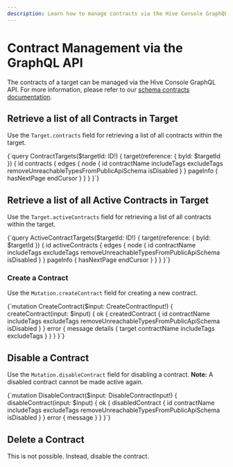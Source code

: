 ```yaml
---
description: Learn how to manage contracts via the Hive Console GraphQL API.
---
```


# Contract Management via the GraphQL API

The contracts of a target can be managed via the Hive Console GraphQL API. For more information,
please refer to our [schema contracts documentation](/docs/schema-registry/contracts).

## Retrieve a list of all Contracts in Target

Use the `Target.contracts` field for retrieving a list of all contracts within the target.

<GraphQLDocumentWithSchema>
{`query ContractTargets($targetId: ID!) {
  target(reference: { byId: $targetId }) {
    id
    contracts {
      edges {
        node {
          id
          contractName
          includeTags
          excludeTags
          removeUnreachableTypesFromPublicApiSchema
          isDisabled
        }
      }
      pageInfo {
        hasNextPage
        endCursor
      }
    }
  }
}`}
</GraphQLDocumentWithSchema>

## Retrieve a list of all Active Contracts in Target

Use the `Target.activeContracts` field for retrieving a list of all contracts within the target.

<GraphQLDocumentWithSchema>
{`query ActiveContractTargets($targetId: ID!) {
  target(reference: { byId: $targetId }) {
    id
    activeContracts {
      edges {
        node {
          id
          contractName
          includeTags
          excludeTags
          removeUnreachableTypesFromPublicApiSchema
          isDisabled
        }
      }
      pageInfo {
        hasNextPage
        endCursor
      }
    }
  }
}`}
</GraphQLDocumentWithSchema>

### Create a Contract

Use the `Mutation.createContract` field for creating a new contract.

<GraphQLDocumentWithSchema>
{`mutation CreateContract($input: CreateContractInput!) {
  createContract(input: $input) {
    ok {
      createdContract {
        id
        contractName
        includeTags
        excludeTags
        removeUnreachableTypesFromPublicApiSchema
        isDisabled
      }
    }
    error {
      message
      details {
        target
        contractName
        includeTags
        excludeTags
      }
    }
  }
}`}
</GraphQLDocumentWithSchema>

## Disable a Contract

Use the `Mutation.disableContract` field for disabling a contract. **Note:** A disabled contract
cannot be made active again.

<GraphQLDocumentWithSchema>
{`mutation DisableContract($input: DisableContractInput!) {
  disableContract(input: $input) {
    ok {
      disabledContract {
        id
        contractName
        includeTags
        excludeTags
        removeUnreachableTypesFromPublicApiSchema
        isDisabled
      }
    }
    error {
      message
    }
  }
}`}
</GraphQLDocumentWithSchema>

## Delete a Contract

This is not possible. Instead, disable the contract.
